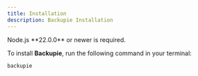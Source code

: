 ```yaml
---
title: Installation
description: Backupie Installation
---
```



<Callout title="Warning" type="warn">
  Node.js **22.0.0** or newer is required.
</Callout>

To install **Backupie**, run the following command in your terminal:

```package-install
backupie
```
